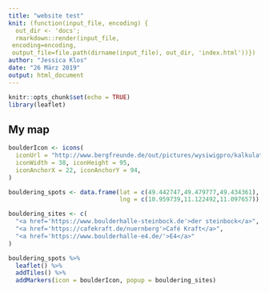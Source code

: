 ```yaml
---
title: "website test"
knit: (function(input_file, encoding) {
  out_dir <- 'docs';
  rmarkdown::render(input_file,
 encoding=encoding,
 output_file=file.path(dirname(input_file), out_dir, 'index.html'))})
author: "Jessica Klos"
date: "26 März 2019"
output: html_document
---
```


```r
knitr::opts_chunk$set(echo = TRUE)
library(leaflet)
```

## My map

```r
boulderIcon <- icons(
  iconUrl = "http://www.bergfreunde.de/out/pictures/wysiwigpro/kalkulatoren/boulderer.svg",
  iconWidth = 38, iconHeight = 95,
  iconAnchorX = 22, iconAnchorY = 94,
)

bouldering_spots <- data.frame(lat = c(49.442747,49.479777,49.434361),
                               lng = c(10.959739,11.122492,11.097657))

bouldering_sites <- c(
  "<a href='https://www.boulderhalle-steinbock.de'>der steinbock</a>",
  "<a href='https://cafekraft.de/nuernberg'>Café Kraft</a>",
  "<a href='https://www.boulderhalle-e4.de/'>E4</a>"
)

bouldering_spots %>% 
  leaflet() %>%
  addTiles() %>%
  addMarkers(icon = boulderIcon, popup = bouldering_sites)
```
